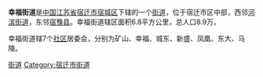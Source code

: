 '''幸福街道'''是[[中国|中国]][[江苏省|江苏省]][[宿迁市|宿迁市]][[宿城区|宿城区]]下辖的一个[[街道办事处|街道]]，位于宿迁市区中部，西邻[[河滨街道|河滨街道]]，东邻[[宿豫县|宿豫县]]。幸福街道辖区面积6.8平方公里，总人口8.9万。

幸福街道辖7个[[社区|社区]]居委会，分别为矿山、幸福、城东、新盛、凤凰、东大、马陵。

{{宿城区行政区划}}
{{江苏行政区划小作品}}
[[Category:宿城区行政区划|街道]]
[[Category:宿迁市街道|Category:宿迁市街道]]